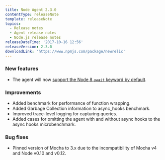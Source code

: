 ```yaml
---
title: Node Agent 2.3.0
contentType: releaseNote
template: releaseNote
topics:
  - Release notes
  - Agent release notes
  - Node.js release notes
releaseDateTime: '2017-10-16 12:56'
releaseVersion: 2.3.0
downloadLink: 'https://www.npmjs.com/package/newrelic'
---
```


### New features

* The agent will now [support the Node 8 `await` keyword by default](/docs/agents/nodejs-agent/getting-started/compatibility-requirements-nodejs-agent).

### Improvements

* Added benchmark for performance of function wrapping.
* Added Garbage Collection information to async_hooks benchmark.
* Improved trace-level logging for capturing queries.
* Added cases for omitting the agent with and without async hooks to the async hooks microbenchmark.

### Bug fixes

* Pinned version of Mocha to 3.x due to the incompatibility of Mocha v4 and Node v0.10 and v0.12.
